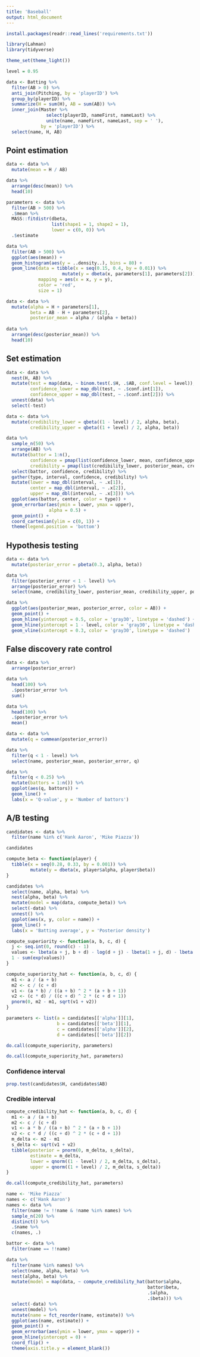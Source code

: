 ```yaml
---
title: 'Baseball'
output: html_document
---
```


```r
install.packages(readr::read_lines('requirements.txt'))
```

```r
library(Lahman)
library(tidyverse)

theme_set(theme_light())
```

```r
level = 0.95

data <- Batting %>%
  filter(AB > 0) %>%
  anti_join(Pitching, by = 'playerID') %>%
  group_by(playerID) %>%
  summarize(H = sum(H), AB = sum(AB)) %>%
  inner_join(Master %>%
               select(playerID, nameFirst, nameLast) %>%
               unite(name, nameFirst, nameLast, sep = ' '),
             by = 'playerID') %>%
  select(name, H, AB)
```

## Point estimation

```r
data <- data %>%
  mutate(mean = H / AB)

data %>%
  arrange(desc(mean)) %>%
  head(10)
```

```r
parameters <- data %>%
  filter(AB > 500) %>%
  .$mean %>%
  MASS::fitdistr(dbeta,
                 list(shape1 = 1, shape2 = 1),
                 lower = c(0, 0)) %>%
  .$estimate
```

```r
data %>%
  filter(AB > 500) %>%
  ggplot(aes(mean)) +
  geom_histogram(aes(y = ..density..), bins = 80) +
  geom_line(data = tibble(x = seq(0.15, 0.4, by = 0.01)) %>%
                     mutate(y = dbeta(x, parameters[1], parameters[2])),
            mapping = aes(x = x, y = y),
            color = 'red',
            size = 1)
```

```r
data <- data %>%
  mutate(alpha = H + parameters[1],
         beta = AB - H + parameters[2],
         posterior_mean = alpha / (alpha + beta))
         
data %>%
  arrange(desc(posterior_mean)) %>%
  head(10)
```

## Set estimation

```r
data <- data %>%
  nest(H, AB) %>%
  mutate(test = map(data, ~ binom.test(.$H, .$AB, conf.level = level)),
         confidence_lower = map_dbl(test, ~ .$conf.int[1]),
         confidence_upper = map_dbl(test, ~ .$conf.int[2])) %>%
  unnest(data) %>%
  select(-test)
```

```r
data <- data %>%
  mutate(credibility_lower = qbeta((1 - level) / 2, alpha, beta),
         credibility_upper = qbeta((1 + level) / 2, alpha, beta))
```

```r
data %>%
  sample_n(50) %>%
  arrange(AB) %>%
  mutate(battor = 1:n(),
         confidence = pmap(list(confidence_lower, mean, confidence_upper), c),
         credibility = pmap(list(credibility_lower, posterior_mean, credibility_upper), c)) %>%
  select(battor, confidence, credibility) %>%
  gather(type, interval, confidence, credibility) %>%
  mutate(lower = map_dbl(interval, ~ .x[1]),
         center = map_dbl(interval, ~ .x[2]),
         upper = map_dbl(interval, ~ .x[3])) %>%
  ggplot(aes(battor, center, color = type)) +
  geom_errorbar(aes(ymin = lower, ymax = upper),
                alpha = 0.5) +
  geom_point() +
  coord_cartesian(ylim = c(0, 1)) +
  theme(legend.position = 'bottom')
```

## Hypothesis testing

```r
data <- data %>%
  mutate(posterior_error = pbeta(0.3, alpha, beta))
```

```r
data %>%
  filter(posterior_error < 1 - level) %>%
  arrange(posterior_error) %>%
  select(name, credibility_lower, posterior_mean, credibility_upper, posterior_error)
```

```r
data %>%
  ggplot(aes(posterior_mean, posterior_error, color = AB)) +
  geom_point() +
  geom_hline(yintercept = 0.5, color = 'gray30', linetype = 'dashed') +
  geom_hline(yintercept = 1 - level, color = 'gray30', linetype = 'dashed') +
  geom_vline(xintercept = 0.3, color = 'gray30', linetype = 'dashed')
```

## False discovery rate control

```r
data <- data %>%
  arrange(posterior_error)
```

```r
data %>%
  head(100) %>%
  .$posterior_error %>%
  sum()
```

```r
data %>%
  head(100) %>%
  .$posterior_error %>%
  mean()
```

```r
data <- data %>%
  mutate(q = cummean(posterior_error))

data %>%
  filter(q < 1 - level) %>%
  select(name, posterior_mean, posterior_error, q)
```

```r
data %>%
  filter(q < 0.25) %>%
  mutate(battors = 1:n()) %>%
  ggplot(aes(q, battors)) +
  geom_line() +
  labs(x = 'Q-value', y = 'Number of battors')
```

## A/B testing

```r
candidates <- data %>%
  filter(name %in% c('Hank Aaron', 'Mike Piazza'))

candidates
```

```r
compute_beta <- function(player) {
  tibble(x = seq(0.28, 0.33, by = 0.001)) %>%
         mutate(y = dbeta(x, player$alpha, player$beta))
}

candidates %>%
  select(name, alpha, beta) %>%
  nest(alpha, beta) %>%
  mutate(model = map(data, compute_beta)) %>%
  select(-data) %>%
  unnest() %>%
  ggplot(aes(x, y, color = name)) +
  geom_line() +
  labs(x = 'Batting average', y = 'Posterior density')
```

```r
compute_superiority <- function(a, b, c, d) {
  j <- seq.int(0, round(c) - 1)
  values <- lbeta(a + j, b + d) - log(d + j) - lbeta(1 + j, d) - lbeta(a, b)
  1 - sum(exp(values))
}

compute_superiority_hat <- function(a, b, c, d) {
  m1 <- a / (a + b)
  m2 <- c / (c + d)
  v1 <- (a * b) / ((a + b) ^ 2 * (a + b + 1))
  v2 <- (c * d) / ((c + d) ^ 2 * (c + d + 1))
  pnorm(0, m2 - m1, sqrt(v1 + v2))
}
```

```r
parameters <- list(a = candidates[['alpha']][1],
                   b = candidates[['beta']][1],
                   c = candidates[['alpha']][2],
                   d = candidates[['beta']][2])

do.call(compute_superiority, parameters)
```

```r
do.call(compute_superiority_hat, parameters)
```

### Confidence interval

```r
prop.test(candidates$H, candidates$AB)
```

### Credible interval

```r
compute_credibility_hat <- function(a, b, c, d) {
  m1 <- a / (a + b)
  m2 <- c / (c + d)
  v1 <- a * b / ((a + b) ^ 2 * (a + b + 1))
  v2 <- c * d / ((c + d) ^ 2 * (c + d + 1))
  m_delta <- m2 - m1
  s_delta <- sqrt(v1 + v2)
  tibble(posterior = pnorm(0, m_delta, s_delta),
         estimate = m_delta,
         lower = qnorm((1 - level) / 2, m_delta, s_delta),
         upper = qnorm((1 + level) / 2, m_delta, s_delta))
}
```

```r
do.call(compute_credibility_hat, parameters)
```

```r
name <- 'Mike Piazza'
names <- c('Hank Aaron')
names <- data %>%
  filter(name != !!name & !name %in% names) %>%
  sample_n(20) %>%
  distinct() %>%
  .$name %>%
  c(names, .)

battor <- data %>%
  filter(name == !!name)

data %>%
  filter(name %in% names) %>%
  select(name, alpha, beta) %>%
  nest(alpha, beta) %>%
  mutate(model = map(data, ~ compute_credibility_hat(battor$alpha,
                                                     battor$beta,
                                                     .$alpha,
                                                     .$beta))) %>%
  select(-data) %>%
  unnest(model) %>%
  mutate(name = fct_reorder(name, estimate)) %>%
  ggplot(aes(name, estimate)) +
  geom_point() +
  geom_errorbar(aes(ymin = lower, ymax = upper)) +
  geom_hline(yintercept = 0) +
  coord_flip() +
  theme(axis.title.y = element_blank())
```

